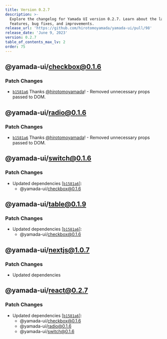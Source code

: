 ```yaml
---
title: Version 0.2.7
description: >-
  Explore the changelog for Yamada UI version 0.2.7. Learn about the latest
  features, bug fixes, and improvements.
release_url: 'https://github.com/hirotomoyamada/yamada-ui/pull/98'
release_date: 'June 9, 2023'
version: 0.2.7
table_of_contents_max_lv: 2
order: 75
---
```


## @yamada-ui/checkbox@0.1.6

### Patch Changes

- [`b1581a6`](https://github.com/hirotomoyamada/yamada-ui/commit/b1581a67e3ad0491b4519f62b0510d2e410ba648) Thanks [@hirotomoyamada](https://github.com/hirotomoyamada)! - Removed unnecessary props passed to DOM.

## @yamada-ui/radio@0.1.6

### Patch Changes

- [`b1581a6`](https://github.com/hirotomoyamada/yamada-ui/commit/b1581a67e3ad0491b4519f62b0510d2e410ba648) Thanks [@hirotomoyamada](https://github.com/hirotomoyamada)! - Removed unnecessary props passed to DOM.

## @yamada-ui/switch@0.1.6

### Patch Changes

- Updated dependencies \[[`b1581a6`](https://github.com/hirotomoyamada/yamada-ui/commit/b1581a67e3ad0491b4519f62b0510d2e410ba648)]:
  - @yamada-ui/checkbox@0.1.6

## @yamada-ui/table@0.1.9

### Patch Changes

- Updated dependencies \[[`b1581a6`](https://github.com/hirotomoyamada/yamada-ui/commit/b1581a67e3ad0491b4519f62b0510d2e410ba648)]:
  - @yamada-ui/checkbox@0.1.6

## @yamada-ui/nextjs@1.0.7

### Patch Changes

- Updated dependencies

## @yamada-ui/react@0.2.7

### Patch Changes

- Updated dependencies \[[`b1581a6`](https://github.com/hirotomoyamada/yamada-ui/commit/b1581a67e3ad0491b4519f62b0510d2e410ba648)]:
  - @yamada-ui/checkbox@0.1.6
  - @yamada-ui/radio@0.1.6
  - @yamada-ui/switch@0.1.6
